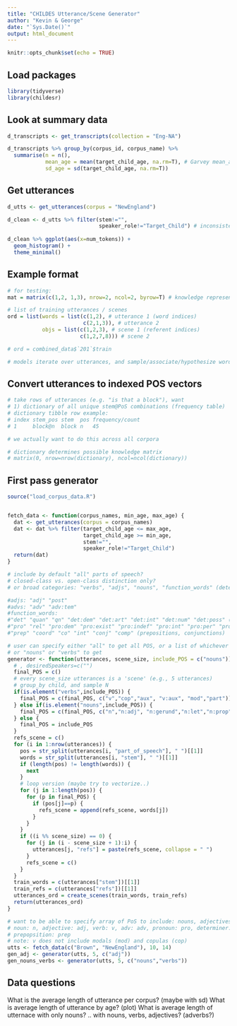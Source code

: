 ```yaml
---
title: "CHILDES Utterance/Scene Generator"
author: "Kevin & George"
date: "`Sys.Date()`"
output: html_document
---
```


```r
knitr::opts_chunk$set(echo = TRUE)
```

## Load packages


```r
library(tidyverse)
library(childesr)
```

## Look at summary data


```r
d_transcripts <- get_transcripts(collection = "Eng-NA")

d_transcripts %>% group_by(corpus_id, corpus_name) %>%
  summarise(n = n(),
            mean_age = mean(target_child_age, na.rm=T), # Garvey mean_age=NaN...are they all e.g. 12 mos?
            sd_age = sd(target_child_age, na.rm=T))
```
## Get utterances

```r
d_utts <- get_utterances(corpus = "NewEngland") 

d_clean <- d_utts %>% filter(stem!="",
                             speaker_role!="Target_Child") # inconsistent labels? do we want Investigator?
  
d_clean %>% ggplot(aes(x=num_tokens)) + 
  geom_histogram() +
  theme_minimal()
```

## Example format

```r
# for testing:
mat = matrix(c(1,2, 1,3), nrow=2, ncol=2, byrow=T) # knowledge representation (what a model might learn)

# list of training utterances / scenes
ord = list(words = list(c(1,2), # utterance 1 (word indices)
                        c(2,1,3)), # utterance 2
           objs = list(c(1,2,3), # scene 1 (referent indices)
                       c(1,2,7,8))) # scene 2

# ord = combined_data$`201`$train

# models iterate over utterances, and sample/associate/hypothesize words -> referents in the scene
```


## Convert utterances to indexed POS vectors

```r
# take rows of utterances (e.g. "is that a block"), want 
# 1) dictionary of all unique stem@PoS combinations (frequency table)
# dictionary tibble row example:
# index stem_pos stem  pos frequency/count
# 1     block@n  block n   45

# we actually want to do this across all corpora

# dictionary determines possible knowledge matrix
# matrix(0, nrow=nrow(dictionary), ncol=ncol(dictionary))
```


## First pass generator

```r
source("load_corpus_data.R")


fetch_data <- function(corpus_names, min_age, max_age) {
  dat <- get_utterances(corpus = corpus_names)
  dat <- dat %>% filter(target_child_age <= max_age, 
                        target_child_age >= min_age,
                        stem!="",
                        speaker_role!="Target_Child")
  return(dat)
}

# include by default "all" parts of speech?
# closed-class vs. open-class distinction only?
# or broad categories: "verbs", "adjs", "nouns", "function_words" (determiners, pronouns)

#adjs: "adj" "post" 
#advs: "adv" "adv:tem"
#function_words: 
#"det" "quan" "qn" "det:dem" "det:art" "det:int" "det:num" "det:poss" (determiners) 
#"pro" "rel" "pro:dem" "pro:exist" "pro:indef" "pro:int" "pro:per" "pro:poss" "pro:refl" "pro:rel" "pro:sub" (pronouns) 
#"prep" "coord" "co" "int" "conj" "comp" (prepositions, conjunctions)

# user can specify either "all" to get all POS, or a list of whichever specific POS tags (refer to CHILDES spreadsheet)
# or "nouns" or "verbs" to get 
generator <- function(utterances, scene_size, include_POS = c("nouns")) { 
  # , desiredSpeakers=c("")
  final_POS = c()
  # every scene_size utterances is a 'scene' (e.g., 5 utterances)
  # group_by child, and sample N
  if(is.element("verbs",include_POS)) {
    final_POS = c(final_POS, c("v","cop","aux", "v:aux", "mod","part")) 
  } else if(is.element("nouns",include_POS)) {
    final_POS = c(final_POS, c("n","n:adj", "n:gerund","n:let","n:prop","n:pt"))
  } else {
    final_POS = include_POS
  }
  refs_scene = c()
  for (i in 1:nrow(utterances)) {
    pos = str_split(utterances[i, "part_of_speech"], " ")[[1]]
    words = str_split(utterances[i, "stem"], " ")[[1]]
    if (length(pos) != length(words)) {
      next 
    }
    # loop version (maybe try to vectorize..)
    for (j in 1:length(pos)) {
      for (p in final_POS) {
        if (pos[j]==p) { 
          refs_scene = append(refs_scene, words[j])
        }
      }
    }
    if ((i %% scene_size) == 0) {
      for (j in (i - scene_size + 1):i) {
        utterances[j, "refs"] = paste(refs_scene, collapse = " ")
      }
      refs_scene = c()
    }
  }
  train_words = c(utterances["stem"])[[1]]
  train_refs = c(utterances["refs"])[[1]]
  utterances_ord = create_scenes(train_words, train_refs)
  return(utterances_ord)
}

# want to be able to specify array of PoS to include: nouns, adjectives, verbs
# noun: n, adjective: adj, verb: v, adv: adv, pronoun: pro, determiner: det
# prepopsition: prep
# note: v does not include modals (mod) and copulas (cop)
utts <- fetch_data(c("Brown", "NewEngland"), 10, 14)
gen_adj <- generator(utts, 5, c("adj"))
gen_nouns_verbs <- generator(utts, 5, c("nouns","verbs"))
```

## Data questions

What is the average length of utterance per corpus? (maybe with sd)
What is average length of utterance by age? (plot)
What is average length of utternace with only nouns? .. with nouns, verbs, adjectives? (adverbs?)
